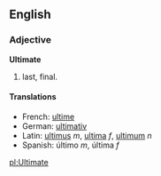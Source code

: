==English==

===Adjective===
'''Ultimate'''

# last, final.

====Translations====
*French: [[ultime]]
*German: [[ultimativ]]
*Latin: [[ultimus]] ''m'', [[ultima]] ''f'', [[ultimum]] ''n''
*Spanish: último ''m'', última ''f''

[[pl:Ultimate]]